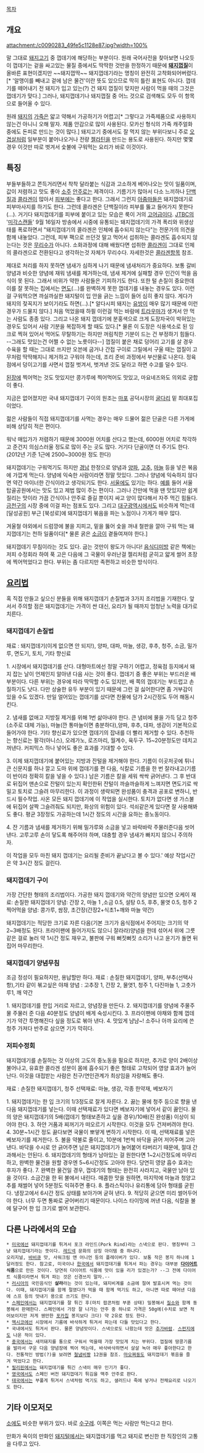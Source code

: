 [[목차]]

== 개요 ==
attachment:/c0090283_49fe5c1128e87.jpg?width=100%

말 그대로 [[돼지고기]] 중 껍데기에 해당하는 부분이다. 원래 국어사전을 찾아보면 나오듯이 껍데기는 겉을 싸고있는 물질 중에서도 딱딱한 것만을 한정하기 때문에 '''[[돼지껍질]]'''이 올바른 표현이겠지만 ~~돼지껍딱~~ 돼지껍데기라는 명칭이 완전히 고착화되어버렸다.[* '알맹이를 빼내고 겉에 남은 물건'이란 뜻도 있으므로 딱히 틀린 표현도 아니다. 껍데기를 떼어내기 전 돼지가 입고 있는(?) 건 돼지 껍질이 맞지만 사람이 먹을 때의 그것은 껍데기가 맞다.] 그러나, 돼지껍데기나 돼지껍질 중 어느 것으로 검색해도 모두 이 항목으로 들어올 수 있다.

원래 [[돼지]]의 [[가죽]]은 얇고 약해서 가공하기가 어렵고[* 그렇다고 가죽제품으로 사용하지 않는건 아니니 오해 말자. 제품 안감으로 많이 사용된다. 모카신 형식의 가죽 캐주얼화 중에도 돈피로 만드는 것이 많다.] 돼지고기 중에서도 잘 먹지 않는 부위다보니 주로 [[오겹살]]처럼 일부분이 붙어나오거나 전량 [[젤라틴]]을 만드는 용도로 사용된다. 하지만 몇몇 경우 이것만 따로 벗겨서 숯불에 구워먹는 요리가 바로 이것이다.

== 특징 ==
부들부들하고 쫀득거리면서 착착 달라붙는 식감과 고소하게 베어나오는 맛이 일품이며, 값이 저렴하고 맛도 좋아 [[소주]] [[안주]]로는 제격이다. 기름기가 많아서 다소 느끼하나 [[단백질]]과 [[콜라겐]]이 많아서 [[피부]]에는 좋다고 한다. 그래서 그런지 [[아줌마]]들은 돼지껍데기로 피부마사지를 하기도 한다. 그런데 콜라겐은 단백질이라 피부를 뚫고 들어가지 못한다(…). 거기다 돼지껍데기를 피부에 붙이고 있는 모습은 룩이 거의 [[고어]]급이다. [[JTBC]]의 '[[미각스캔들]]' 9월 16일자 방송에서 시중에 유통되는 돼지껍데기의 가격 폭리와 위생상태를 폭로하면서 "돼지껍데기의 콜라겐은 인체에 흡수되지 않는다"는 전문가의 의견을 함께 내놓았다. 그런데, 피부 팩으로 쓰던것 말고 먹어서 섭취하는 콜라겐도 흡수되지 않는다는 것은 [[무리수]]가 아니다. 소화과정에 대해 배웠다면 섭취한 [[콜라겐]]이 그대로 인체의 콜라겐으로 전환된다고 생각하는것 자체가 무리수다. 자세한것은 [[콜라겐]]항목 참조.

제대로 처리를 하지 못하면 냄새가 심하게 나기 때문에 냄새처리가 중요하다. 보통 갈비 양념과 비슷한 양념에 재워 냄새를 제거하는데, 냄새 제거에 실패할 경우 인간이 먹을 음식이 못 된다. 그래서 비위가 약한 사람들은 기피하기도 한다. 또한 털 손질이 중요한데 이를 잘 못하는 집에서는 [[면도]](…)를 완벽하게 못한 껍데기를 내놓는 경우도 있다. 이런 걸 구워먹으면 까실까실한 돼지털이 입 안을 긁는 느낌이 들어 심히 좋지 않다. 게다가 돼지의 젖꼭지가 보이기라도 하면(…).[* 알다시피 돼지는 [[유방]]이 매우 많기 때문에 이런 경우가 드물지 않다.] 처음 먹었을때 하필 이런걸 먹는 바람에 [[트라우마]]가 생겨서 안 먹는 사람도 종종 있다. 그리고 나온 돼지 껍데기에 분홍색으로 크게 도장자국이 박혀있는 경우도 있어서 사람 기분을 복잡하게 할 때도 있다.[* 물론 이 도장은 식용색소로 된 잉크로 찍혀 있어서 먹어도 무탈하기는 하지만 꺼림칙한 기분이 드는 건 부정하기 힘들다. --그래도 맛있는건 어쩔 수 없는 노릇이다--] 껍질이 붙은 채로 덩어리 고기를 살 경우 수육을 할 때는 그대로 쓰지만 오븐에 굽거나 간접 구이로 그릴에서 구울 때는 껍질이 고무처럼 딱딱해지니 제거하고 구워야 하는데, 조리 준비 과정에서 부산물로 나온다. 정육점에서 덩이고기를 사면서 껍질 벗겨서, 벗겨낸 것도 달라고 하면 수고를 덜수 있다.

[[된장]]에 찍어먹는 것도 맛있지만 콩가루에 찍어먹어도 맛있고, 마요네즈와도 의외로 궁합이 좋다.

지금은 없어졌지만 국내 돼지껍데기 구이의 원조는 [[마포]] 공덕시장의 [[굴다리]] 밑 최대포집이었다.

젊은 사람들이 직접 돼지껍데기를 사먹는 경우는 매우 드물어 젊은 단골은 다른 가게에 비해 상당히 적은 편이다. 

워낙 매입가가 저렴하기 때문에 3000원 어치를 산다고 했는데, 6000원 어치로 착각하고 준건지 의심스러울 정도로 많이 주는 곳도 많다. 거기다 단골이면 더 주기도 한다.
(2012년 기준 1근에 2500~3000원 정도 한다)

돼지껍데기는 구워먹기도 하지만 [[경남]] 한정으로 양념과 [[양파]], [[고추]], [[마늘]] 등을 넣은 볶음에 가깝게 먹는다. 양념에 익숙한 사람이라면 정말 맛있다. 그러나 양념에 익숙하지 않다면 약간 마이너한 간식이라고 생각되기도 한다. [[서울]]에도 있기는 하다. [[예]]를 들어 서울 탑골공원에서는 맛도 있고 제법 많이 주는 편이다. 그러나 간만에 먹을 땐 맛있지만 쉽게 질리는 맛이라 가끔 간식이나 안주로 즐길 뿐이지 싸고 양이 많다해서 자주 먹긴 힘들다. [[금천구]]의 시장 중에 이걸 파는 점포도 있다. 그리고 [[대구광역시]]에서도 비슷하게 먹는데 [달성공원] 부근 [북성로]에 돼지껍데기 볶음을 파는 노점이나 가게가 매우 많다.

겨울철 야외에서 드럼깡에 불을 지피고, 밑을 뚫어 숯을 꺼내 철판을 깔아 구워 먹는 돼지껍데기는 천하 일품이다[* 물론 굵은 [[소금]]이 곁들여져야 한다.]

돼지껍데기 무침이라는 것도 있다. 굽는 것만이 왕도가 아니다! [[음식디미방]] 같은 책에는 저피 수정회라 하여 푹 고은 다음에 그 국물이 우러난걸 젤리처럼 굳히고 얇게 썰어 초장에 찍어먹었다고 한다. 부위는 좀 다르지만 족편하고 비슷한 방식이다. 

== [[요리법]] ==
혹 직접 만들고 싶으신 분들을 위해 돼지껍데기 손질법과 3가지 조리법을 기재한다.
앞서서 주의할 점은 돼지껍데기는 가격이 싼 대신, 요리가 될 때까지 엄청난 노력을 대가로 치른다.

=== 돼지껍데기 손질법 ===
재료 : 돼지껍데기(이게 없으면 안 되지!), 양파, 대파, 마늘, 생강, 후추, 청주, 소금, 밀가루, 면도기, 토치, 기타 향신료

1. 시장에서 돼지껍데기를 산다. 대형마트에선 정말 구하기 어렵고, 정육점 등지에서 돼지 잡는 날이 언제인지 알아낸 다음 사는 것이 좋다. 껍데기 중 좋은 부위는 부드러운 배 부분이다. 다른 부위는 경우에 따라 딱딱할 수도 있지만, 배 쪽의 껍데기는 부드럽고 손질하기도 낫다. 다만 상술한 유두 부분이 있기 때문에 그런 걸 싫어한다면 좀 거부감이 있을 수도 있겠다. 만일 얼어있는 껍데기를 샀다면 찬물에 담가 2시간정도 두어 해동시킨다.

2. 냄새를 없애고 지방질 제거를 위해 1번 삶아내야 한다. 큰 냄비에 물을 가득 담고 청주(소주로 대체 가능), 마늘(깐 통마늘이면 충분하다),양파, 후추, 대파, 생강이 기본적으로 들어가야 한다. 기타 향신료가 있으면 껍데기의 잡내를 더 빨리 제거할 수 있다. 추천하는 향신료는 팔각(아니스), 오레가노, 로즈마리, 월계수, 육두구. 15~20분정도만 데치고 꺼낸다. 커피믹스 하나 넣어도 좋은 효과를 기대할 수 있다.

3. 이제 돼지껍데기에 붙어있는 지방과 잔털을 제거해야 한다. 기름이 이곳저곳에 튀니 큰 신문지를 하나 깔고 도마 위에 껍데기를 편 다음, 식칼로 기름을 한 번 잘라내고(기름이 반이라 정확히 칼을 넣을 수 있다.) 남은 기름은 칼을 세워 싹싹 긁어낸다. 그 후 반대로 뒤집어 맨손으로 잔털이 있는지 확인한뒤 잔털이 까슬까슬하게 느껴지면 면도기로 싹 밀고 토치로 그슬려 마무리한다. 이 과정이 생략되면 완성품이 충격과 공포로 변하니, 반드시 필수작업. 사온 모든 돼지 껍데기에 이 작업을 실시한다. 토치가 없다면 생 가스불에 뒤집어 살짝 그슬려줘도 되지만, 화상의 위험이 있다. 석쇠같은게 있다면 잘 사용해봐도 좋다. 평균 3장정도 가공하는데 1시간 정도의 시간을 요하는 중노동이다.

4. 잔 기름과 냄새를 제거하기 위해 밀가루와 소금을 넣고 바락바락 주물러준다음 씻어낸다. 고루고루 손이 닿도록 해주어야 하며, 대충할 경우 냄새가 빠지지 않으니 주의하자.

이 작업을 모두 마친 돼지 껍데기는 요리될 준비가 끝났다고 볼 수 있다.'
예상 작업시간은 약 3시간 정도 걸린다.

=== 돼지껍데기 구이 ===
가장 간단한 형태의 조리법이다. 가공한 돼지 껍데기와 약간의 양념만 있으면 오케이
재료: 손질한 돼지껍데기
양념: 간장 2, 마늘 1 ,소금 0.5, 설탕 0.5, 후추, 물엿 0.5, 청주 2
찍어먹을 양념: 콩가루, 쌈장, 초간장(간장2+식초1+깨와 마늘 약간)

돼지껍데기는 적당한 크기로 자른 다음(기본 크기가 음식점에서 주어지는 크기의 약 2~3배정도 된다. 프라이팬에 들어가지도 않으니 잘라라)양념을 한데 섞어서 위에 그릇 같은 걸로 눌러 약 1시간 정도 재우고, 불판에 구워 뻐짓뻐짓 소리가 나고 윤기가 돌면 뒤집어 마무리한다.

=== 돼지껍데기 양념무침 ===
조금 정성이 필요하지만, 용납할만 하다.
재료 : 손질한 돼지껍데기, 양파, 부추(선택사항),기타 같이 볶고싶은 야채
양념 : 고추장 1, 간장 2, 물엿1, 청주 1, 다진마늘 1, 고춧가루1, 깨 약간

1. 돼지껍데기를 한입 거리로 자르고, 양념장을 만든다.
2. 돼지껍데기를 양념에 주물주물 주물러 준 다음 40분정도 양념이 배게 숙성시킨다.
3. 프라이팬에 야채와 함께 껍데기가 약간 투명해진다 싶을 정도로 볶아 낸다.
4. 맛있게 냠냠~! 소주나 아까 요리에 쓴 청주 가져다 반주로 삼으면 기가 막히다.

=== 저피수정회 ===
돼지껍데기를 손질하는 것 이상의 고도의 중노동을 필요로 하지만, 추가로 양이 2배이상 불어나고, 유효한 콜라겐 성분이 몸에 흡수되기 좋은 형태로 고착되어 영양 효과가 늘어난다. 이것을 대접받는 사람은 친구/연인관계가 최상임을 자랑해도 좋다.

재료 : 손질한 돼지껍데기, 청주
선택재료: 마늘, 생강, 각종 한약재, 베보자기

1. 돼지껍데기는 한 입 크기의 1/3정도로 잘게 자른다.
2. 끓는 물에 청주 등으로 향을 낸 다음 돼지껍데기를 넣는다. 이때 선택재료가 있다면 베보자기에 넣어서 같이 끓인다. 물의 양은 돼지껍데기의 5배(껍데기 형태보존하고 싶을 경우)/10배(진 완성품) 이상이 되어야 한다.
3. 하얀 거품과 찌꺼기가 떠오르기 시작한다. 이것을 모두 건져버려야 한다.
4. 30분~1시간 정도 끓다보면 국물이 뽀얗게 변하기 시작한다. 이 때, 선택재료를 넣은 베보자기를 제거한다.
5. 불을 약불로 줄이고, 10분에 1번씩 바닥을 긁어 저어주며 고아낸다. 바닥을 수시로 안 긁어주면 남은 돼지껍데기가 눌어붙어 타버리기 때문에, 절대 간과해서는 안된다.
6. 돼지껍데기의 형태가 남아있는 걸 원한다면 1~2시간정도에 마무리하고, 완벽한 물건을 원할 경우엔 5~6시간정도 고아야 한다. 당연히 영양 흡수 효과는 후자가 좋다. 
7. 완벽한 물건일 경우, 껍데기의 형태는 완전히 사라지고, 국물만 남아 있을 것이다. 소금간을 한 뒤 불에서 내린다. 매콤한 맛을 원하면, 마지막에 마늘과 청양고추를 채썰어 넣어 5분정도 익혀주면 좋다.
8. 플라스틱이나 유리통에 담아 형태를 굳힌다. 냉장고에서 6시간 정도 상태를 보아가며 굳혀 낸다. 
9. 적당히 굳으면 미리 썰어두어야 한다. 너무 두면 통짜로 굳어버리기 때문이다. 나이스 타이밍에 꺼낸 다음, 식칼을 불에 달구어 한 입 크기로 썰어 보관한다. 

== 다른 나라에서의 모습 ==
 * [[미국]]에선 돼지껍데기를 튀겨서 포크 라인드(Pork Rind)라는 스낵으로 판다. 명칭부터 그냥 돼지껍데기라는 뜻이다. [[레드넥]] 문화의 상징 아이템 중 하나다. 
 오리지널, [[바비큐]] 맛, 사워크림 앤 어니언 등의 플레이버가 있다. 보통 작은 봉지 하나에 1달러정도 한다. 참고로, 미국이나 [[한국]]에서 돼지껍데기를 튀겨서 파는 경우는 대부분 '''[[다이어트]] 식품'''으로 만든 것이다. 당연히 다이어트 식품에 맛이 있을 리가 있겠는가? --그 전에 다이어트 식품이라면서 튀겨 파는 것은 신경쓰지 말자.--
 * [[러시아]]의 국민음식인 '''살라'''라는 것이 있는데, 돼지비계를 소금에 절여 발효시켜 먹는 것이다. 이때, 돼지껍데기를 함께 절였다가 먹을 때 함께 먹기도 하고, 아니면 따로 떼어낸 다음에 스프 등의 맛내기 용으로 쓰기도 한다.
 * [[스페인]]에서는 돼지껍데기를 잘 튀긴 후(마치 팝콘처럼 부푼 상태) 밀봉해서 [[질소]]와 함께 동봉해서 판매한다. 스페인에서 가장 잘 나가는 안주 중 하나로 가격은 50g에(수치로 보면 적어보이지만 저게 웬만한 [[포카칩]] 봉지보다 크다) 약 2유로 정도 한다.
 * [[멕시코]]에선 시장에서 기름에 바삭하게 튀겨서 파는데 다들 맛있다고 한다.
 * 국내에서도 튀겨서 판다. 물론 양념맛이다. 스낵으로도 나왔는데 맛은 [[추가바람]]. [[스펀지]]에도 나온 적이 있다.
 * [[중국]]에서는 새끼돼지를 통으로 구워서 먹을때 가장 맛있게 치는 부위다. 껍질에 땅콩기름을 발라서 구운 다음 양념장에 찍어 먹는데, 바삭바삭하면서 살살 녹아 매우 좋아한다고 한다. 전통적인 방법(?)을 보려면 [[철냄비짱]] 12권을 참조. [[마오쩌둥]]도 돼지껍데기 볶음을 즐겨 먹었다고 한다.
 * [[필리핀]]에서는 돼지껍데기를 튀긴 스낵이 매우 인기가 좋다.
 * [[영국]]에서도 스페인 버전 돼지껍데기 튀김을 맥주 안주로 판다. 
 * [[태국]]에서는 부풀게 튀겨서 스낵처럼 먹기도 하고, 샐러드나 죽에 넣거나 전채요리로 나오기도 한다.
== 기타 이모저모 ==
[[소]]에도 비슷한 부위가 있다. 바로 [[수구레]]. 이쪽은 먹는 사람만 먹는다고 한다.

만화가 옥이의 만화인 [[돼지털]]에서는 돼지껍데기를 먹고 돼지로 변신한 한 직장인의 고통을 다루고 있다.
